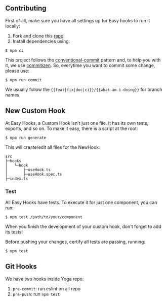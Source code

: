 ## Contributing

First of all, make sure you have all settings up for Easy hooks to run it locally:

1. Fork and clone this [repo](https://github.com/mmartinsoliv/easy-hooks-ts)
2. Install dependencies using:

```
$ npm ci
```

This project follows the
[conventional-commit](https://www.conventionalcommits.org/en/v1.0.0/) pattern
and, to help you with it, we use
[commitizen](http://commitizen.github.io/cz-cli/). So, everytime you want to
commit some change, please use:

```
$ npm run commit
```

We usually follow the `{{feat|fix|doc|ci}}/{{what-am-i-doing}}` for branch names.

## New Custom Hook

At Easy Hooks, a Custom Hook isn't just one file. It has its own tests, exports,
and so on. To make it easy, there is a script at the root:

```
$ npm run generate
```

This will create/edit all files for the NewHook:

```
src
├─hooks
│   └─hook
│       ├─useHook.ts
│       ├─useHook.spec.ts
├─index.ts
```

### Test

All Easy Hooks have tests. To execute it for just one component, you
can run:

```
$ npm test /path/to/your/component
```

When you finish the development of your custom hook, don't forget to add its
tests!

Before pushing your changes, certify all tests are passing, running:

```
$ npm test
```

## Git Hooks

We have two hooks inside Yoga repo:

1. `pre-commit`: run eslint on all repo
2. `pre-push`: run `npm test`

